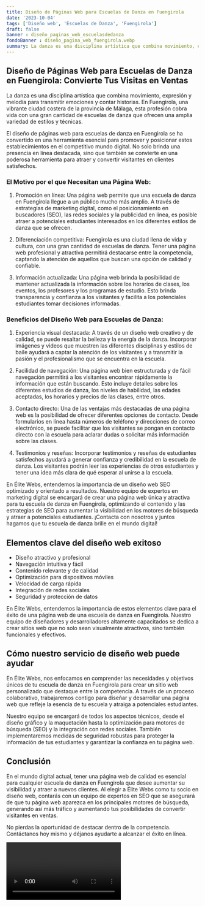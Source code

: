 ```yaml
---
title: Diseño de Páginas Web para Escuelas de Danza en Fuengirola
date: '2023-10-04'
tags: ['Diseño web', 'Escuelas de Danza', 'Fuengirola']
draft: false
banner : diseño_paginas_web_escuelasdedanza
fondoBanner : diseño_pagina_web_fuengirola.webp
summary: La danza es una disciplina artística que combina movimiento, expresión y melodía para transmitir emociones y contar historias. En Fuengirola, una vibrante ciudad costera de la provincia de Málaga, esta profesión cobra vida con una gran cantidad de escuelas de danza que ofrecen una amplia variedad de estilos y técnicas.
---
```


## Diseño de Páginas Web para Escuelas de Danza en Fuengirola: Convierte Tus Visitas en Ventas

La danza es una disciplina artística que combina movimiento, expresión y melodía para transmitir emociones y contar historias. En Fuengirola, una vibrante ciudad costera de la provincia de Málaga, esta profesión cobra vida con una gran cantidad de escuelas de danza que ofrecen una amplia variedad de estilos y técnicas.

El diseño de páginas web para escuelas de danza en Fuengirola se ha convertido en una herramienta esencial para promover y posicionar estos establecimientos en el competitivo mundo digital. No solo brinda una presencia en línea destacada, sino que también se convierte en una poderosa herramienta para atraer y convertir visitantes en clientes satisfechos.

### El Motivo por el que Necesitan una Página Web:

1. Promoción en línea: Una página web permite que una escuela de danza en Fuengirola llegue a un público mucho más amplio. A través de estrategias de marketing digital, como el posicionamiento en buscadores (SEO), las redes sociales y la publicidad en línea, es posible atraer a potenciales estudiantes interesados en los diferentes estilos de danza que se ofrecen.

2. Diferenciación competitiva: Fuengirola es una ciudad llena de vida y cultura, con una gran cantidad de escuelas de danza. Tener una página web profesional y atractiva permitirá destacarse entre la competencia, captando la atención de aquellos que buscan una opción de calidad y confiable.

3. Información actualizada: Una página web brinda la posibilidad de mantener actualizada la información sobre los horarios de clases, los eventos, los profesores y los programas de estudio. Esto brinda transparencia y confianza a los visitantes y facilita a los potenciales estudiantes tomar decisiones informadas.

### Beneficios del Diseño Web para Escuelas de Danza:

1. Experiencia visual destacada: A través de un diseño web creativo y de calidad, se puede resaltar la belleza y la energía de la danza. Incorporar imágenes y videos que muestren las diferentes disciplinas y estilos de baile ayudará a captar la atención de los visitantes y a transmitir la pasión y el profesionalismo que se encuentra en la escuela.

2. Facilidad de navegación: Una página web bien estructurada y de fácil navegación permitirá a los visitantes encontrar rápidamente la información que están buscando. Esto incluye detalles sobre los diferentes estudios de danza, los niveles de habilidad, las edades aceptadas, los horarios y precios de las clases, entre otros.

3. Contacto directo: Una de las ventajas más destacadas de una página web es la posibilidad de ofrecer diferentes opciones de contacto. Desde formularios en línea hasta números de teléfono y direcciones de correo electrónico, se puede facilitar que los visitantes se pongan en contacto directo con la escuela para aclarar dudas o solicitar más información sobre las clases.

4. Testimonios y reseñas: Incorporar testimonios y reseñas de estudiantes satisfechos ayudará a generar confianza y credibilidad en la escuela de danza. Los visitantes podrán leer las experiencias de otros estudiantes y tener una idea más clara de qué esperar al unirse a la escuela.

En Élite Webs, entendemos la importancia de un diseño web SEO optimizado y orientado a resultados. Nuestro equipo de expertos en marketing digital se encargará de crear una página web única y atractiva para tu escuela de danza en Fuengirola, optimizando el contenido y las estrategias de SEO para aumentar la visibilidad en los motores de búsqueda y atraer a potenciales estudiantes. ¡Contacta con nosotros y juntos hagamos que tu escuela de danza brille en el mundo digital!

<GifSeo />

<Cta />

## Elementos clave del diseño web exitoso

- Diseño atractivo y profesional
- Navegación intuitiva y fácil
- Contenido relevante y de calidad
- Optimización para dispositivos móviles
- Velocidad de carga rápida
- Integración de redes sociales
- Seguridad y protección de datos

En Élite Webs, entendemos la importancia de estos elementos clave para el éxito de una página web de una escuela de danza en Fuengirola. Nuestro equipo de diseñadores y desarrolladores altamente capacitados se dedica a crear sitios web que no solo sean visualmente atractivos, sino también funcionales y efectivos.

## Cómo nuestro servicio de diseño web puede ayudar

En Élite Webs, nos enfocamos en comprender las necesidades y objetivos únicos de tu escuela de danza en Fuengirola para crear un sitio web personalizado que destaque entre la competencia. A través de un proceso colaborativo, trabajaremos contigo para diseñar y desarrollar una página web que refleje la esencia de tu escuela y atraiga a potenciales estudiantes.

Nuestro equipo se encargará de todos los aspectos técnicos, desde el diseño gráfico y la maquetación hasta la optimización para motores de búsqueda (SEO) y la integración con redes sociales. También implementaremos medidas de seguridad robustas para proteger la información de tus estudiantes y garantizar la confianza en tu página web.

## Conclusión

En el mundo digital actual, tener una página web de calidad es esencial para cualquier escuela de danza en Fuengirola que desee aumentar su visibilidad y atraer a nuevos clientes. Al elegir a Élite Webs como tu socio en diseño web, contarás con un equipo de expertos en SEO que se asegurará de que tu página web aparezca en los principales motores de búsqueda, generando así más tráfico y aumentando tus posibilidades de convertir visitantes en ventas.

No pierdas la oportunidad de destacar dentro de la competencia. Contáctanos hoy mismo y déjanos ayudarte a alcanzar el éxito en línea.

<Video />

<CtaBot job='Escuelas de Danza' city='Fuengirola'/>

<Gmaps query='Fuengirola+españa+maps' />